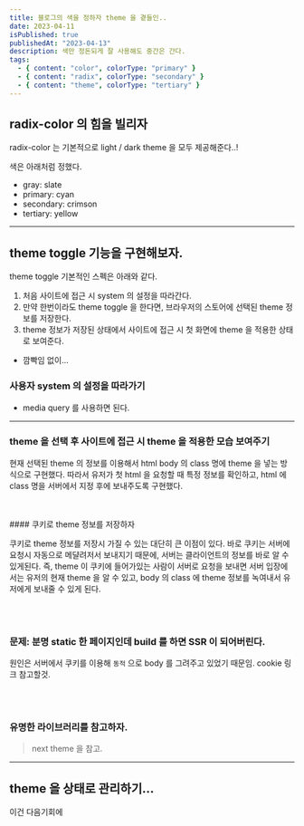 ```yaml
---
title: 블로그의 색을 정하자 theme 을 곁들인..
date: 2023-04-11
isPublished: true
publishedAt: "2023-04-13"
description: 색만 정돈되게 잘 사용해도 중간은 간다.
tags:
  - { content: "color", colorType: "primary" }
  - { content: "radix", colorType: "secondary" }
  - { content: "theme", colorType: "tertiary" }
---
```


## radix-color 의 힘을 빌리자

radix-color 는 기본적으로 light / dark theme 을 모두 제공해준다..!

색은 아래처럼 정했다.

- gray: slate
- primary: cyan
- secondary: crimson
- tertiary: yellow

---

## theme toggle 기능을 구현해보자.

theme toggle 기본적인 스펙은 아래와 같다.

1. 처음 사이트에 접근 시 system 의 설정을 따라간다.
2. 만약 한번이라도 theme toggle 을 한다면, 브라우저의 스토어에 선택된 theme 정보를 저장한다.
3. theme 정보가 저장된 상태에서 사이트에 접근 시 첫 화면에 theme 을 적용한 상태로 보여준다.

- 깜빡임 없이...

### 사용자 system 의 설정을 따라가기

- media query 를 사용하면 된다.

---

### theme 을 선택 후 사이트에 접근 시 theme 을 적용한 모습 보여주기

현재 선택된 theme 의 정보를 이용해서 html body 의 class 명에 theme 을 넣는 방식으로 구현했다.
따라서 유저가 첫 html 을 요청할 때 특정 정보를 확인하고, html 에 class 명을 서버에서 지정 후에 보내주도록 구현했다.

<br />
<br />
#### 쿠키로 theme 정보를 저장하자

쿠키로 theme 정보를 저장시 가질 수 있는 대단히 큰 이점이 있다. 바로 쿠키는 서버에 요청시 자동으로 메댤려저서 보내지기 때문에, 서버는 클라이언트의 정보를 바로 알 수 있게된다.
즉, theme 이 쿠키에 들어가있는 사람이 서버로 요청을 보내면 서버 입장에서는 유저의 현재 theme 을 알 수 있고, body 의 class 에 theme 정보를 녹여내서 유저에게 보내줄 수 있게 된다.

<br />
<br />

### 문제: 분명 static 한 페이지인데 build 를 하면 SSR 이 되어버린다.

원인은 서버에서 쿠키를 이용해 `동적` 으로 body 를 그려주고 있었기 때문임. cookie 링크 참고할것.

<br />
<br />

### 유명한 라이브러리를 참고하자.

> next theme 을 참고.

---

## theme 을 상태로 관리하기...

이건 다음기회에
